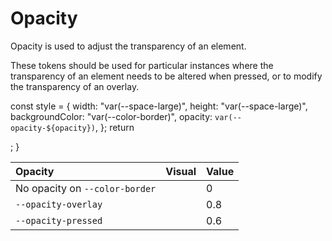 
<Meta title="Design/Opacity" />

# Opacity

Opacity is used to adjust the transparency of an element.

These tokens should be used for particular instances where the transparency of
an element needs to be altered when pressed, or to modify the transparency of an
overlay.

  const style = {
    width: "var(--space-large)",
    height: "var(--space-large)",
    backgroundColor: "var(--color-border)",
    opacity: `var(--opacity-${opacity})`,
  };
  return <div style={style} />;
}

| Opacity                        | Visual                   | Value |
| :----------------------------- | :----------------------- | :---- |
| No opacity on `--color-border` | <Opacity of="" />        | 0     |
| `--opacity-overlay`            | <Opacity of="overlay" /> | 0.8   |
| `--opacity-pressed`            | <Opacity of="pressed" /> | 0.6   |
